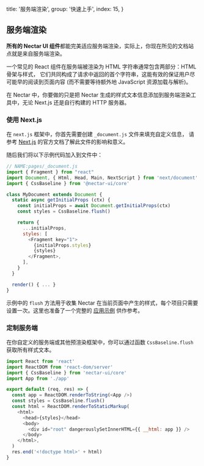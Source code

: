 
  title: '服务端渲染',
  group: '快速上手',
  index: 15,
}

## 服务端渲染

**所有的 Nectar UI 组件**都能完美适应服务端渲染，实际上，你现在所见的文档站点就是来自服务端渲染。

一个常见的 React 组件在服务端被渲染为 HTML 字符串通常包含两部分：HTML 骨架与样式，
它们共同构成了请求中返回的首个字符串，这能有效的保证用户尽可能早的阅读到页面内容 (而不需要等待额外地 JavaScript 资源加载与解析)。

在 Nectar 中，你要做的只是把 Nectar 生成的样式文本信息添加到服务端渲染工具中，无论 Next.js 还是自行构建的 HTTP 服务器。

### 使用 Next.js

在 `next.js` 框架中，你首先需要创建 `_document.js` 文件来填充自定义信息，
请参考 [Next.js](https://nextjs.org/docs/advanced-features/custom-document) 的官方文档了解此文件的影响和意义。

随后我们将以下示例代码加入到文件中：

```js
// NAME:pages/_document.js
import { Fragment } from "react"
import Document, { Html, Head, Main, NextScript } from 'next/document'
import { CssBaseline } from '@nectar-ui/core'

class MyDocument extends Document {
  static async getInitialProps (ctx) {
    const initialProps = await Document.getInitialProps(ctx)
    const styles = CssBaseline.flush()

    return {
      ...initialProps,
      styles: [
        <Fragment key="1">
          {initialProps.styles}
          {styles}
        </Fragment>,
      ],
    }
  }

  render() { ... }
}
```

示例中的 `flush` 方法用于收集 Nectar 在当前页面中产生的样式，每个项目只需要设置一次。这里也准备了一个完整的 [应用示例](https://github.com/unix/unix.bio/blob/template/pages/_document.tsx) 供作参考。

### 定制服务端

在你自定义的服务端或其他预渲染框架中，你可以通过函数 `CssBaseline.flush` 获取所有样式文本。

```js
import React from 'react'
import ReactDOM from 'react-dom/server'
import { CssBaseline } from 'nectar-ui/core'
import App from './app'

export default (req, res) => {
  const app = ReactDOM.renderToString(<App />)
  const styles = CssBaseline.flush()
  const html = ReactDOM.renderToStaticMarkup(
    <html>
      <head>{styles}</head>
      <body>
        <div id="root" dangerouslySetInnerHTML={{ __html: app }} />
      </body>
    </html>,
  )
  res.end('<!doctype html>' + html)
}
```

